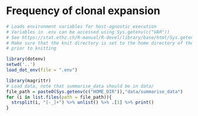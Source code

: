 # Frequency of clonal expansion

```r
# Loads environment variables for host-agnostic execution
# Variables in .env can be accessed using Sys.getenv(c("VAR"))
# See https://stat.ethz.ch/R-manual/R-devel/library/base/html/Sys.getenv.html
# Make sure that the knit directory is set to the home directory of the project
# prior to knitting

library(dotenv)
setwd('..')
load_dot_env(file = ".env")

library(magrittr)
# Load data, note that summarise_data should be in data/
file_path = paste0(Sys.getenv(c("HOME_DIR")),"data/summarise_data")
for (i in list.files(path = file_path)){
  strsplit(i, "[-_]+") %>% unlist() %>% .[1] %>% print()
}
```
